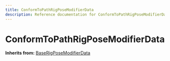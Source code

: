 ```yaml
---
title: ConformToPathRigPoseModifierData
description: Reference documentation for ConformToPathRigPoseModifierData meta class
---
```



# ConformToPathRigPoseModifierData

**Inherits from:** [BaseRigPoseModifierData](/classes/baserigposemodifierdata)

<ClassDetails file="/db/classes/ConformToPathRigPoseModifierData.2e082aaf7b5e.json" />
